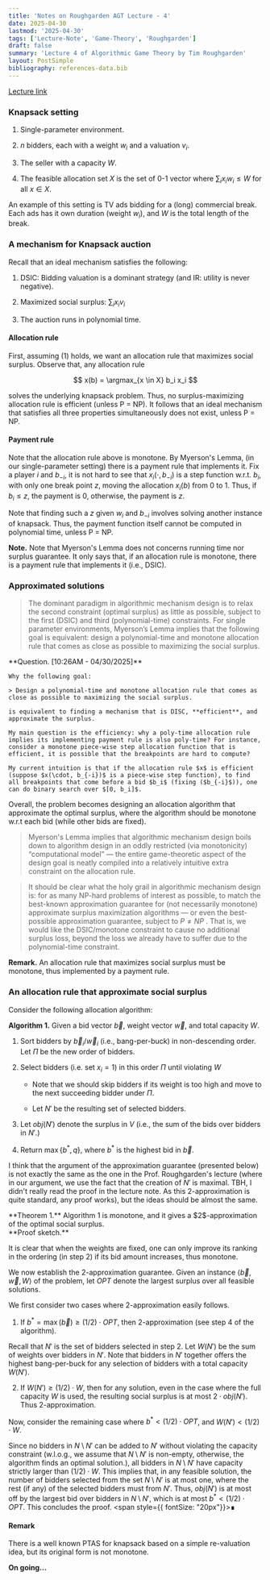 ```yaml
---
title: 'Notes on Roughgarden AGT Lecture - 4'
date: 2025-04-30
lastmod: '2025-04-30'
tags: ['Lecture-Note', 'Game-Theory', 'Roughgarden']
draft: false
summary: 'Lecture 4 of Algorithmic Game Theory by Tim Roughgarden'
layout: PostSimple
bibliography: references-data.bib
---
```


[Lecture link](https://www.youtube.com/watch?v=BMoSLmuJsak&list=PLEGCF-WLh2RJBqmxvZ0_ie-mleCFhi2N4&index=4&ab_channel=TimRoughgardenLectures)


### Knapsack setting 

1. Single-parameter environment. 

2. $n$ bidders, each with a weight $w_i$ and a valuation $v_i$.

3. The seller with a capacity $W$. 

4. The feasible allocation set $X$ is the set of $0$-$1$ vector where $\sum_{i} x_i w_i \leq W$ for all $x \in X$. 

An example of this setting is TV ads bidding for a (long) commercial break. Each ads has it own duration (weight $w_i$), and $W$ is the total length of the break. 

### A mechanism for Knapsack auction 

Recall that an ideal mechanism satisfies the following:

1. DSIC: Bidding valuation is a dominant strategy (and IR: utility is never negative).

2. Maximized social surplus: $\sum_{i} x_i v_i$

3. The auction runs in polynomial time. 

#### Allocation rule

First, assuming (1) holds, we want an allocation rule that maximizes social surplus. Observe that, any allocation rule

$$
x(b) = \argmax_{x \in X} b_i x_i
$$

solves the underlying knapsack problem. Thus, no surplus-maximizing allocation rule is efficient (unless P = NP). It follows that an ideal mechanism that satisfies all three properties simultaneously does not exist, unless P = NP. 

#### Payment rule

Note that the allocation rule above is monotone. By Myerson's Lemma, (in our single-parameter setting) there is a payment rule that implements it. Fix a player $i$ and $b_{-i}$, it is not hard to see that $x_i(\cdot, b_{-i})$ is a step function w.r.t. $b_i$, with only one break point $z$, moving the allocation $x_i(b)$ from $0$ to $1$. Thus, if $b_i \leq z$, the payment is $0$, otherwise, the payment is $z$. 

Note that finding such a $z$ given $w_i$ and $b_{-i}$ involves solving another instance of knapsack. Thus, the payment function itself cannot be computed in polynomial time, unless P = NP. 

**Note.** Note that Myerson's Lemma does not concerns running time nor surplus guarantee. It only says that, if an allocation rule is monotone, there is a payment rule that implements it (i.e., DSIC).  

### Approximated solutions

> The dominant paradigm in algorithmic mechanism design is to relax the second constraint (optimal surplus) as little as possible, subject to the first (DSIC) and third (polynomial-time) constraints. For single parameter environments, Myerson’s Lemma implies that the following goal is equivalent: design a polynomial-time and monotone allocation rule that comes as close as possible to maximizing the social surplus.

<div style={{ border: "1px", padding: "10px", backgroundColor: "#142841", boxShadow: "1.5px 1.5px 1.5px rgba(0, 0, 0, 0.5)"}}>
    **Question. [10:26AM - 04/30/2025]**  
    
    Why the following goal:
    
    > Design a polynomial-time and monotone allocation rule that comes as close as possible to maximizing the social surplus.

    is equivalent to finding a mechanism that is DISC, **efficient**, and approximate the surplus.

    My main question is the efficiency: why a poly-time allocation rule implies its implementing payment rule is also poly-time? For instance, consider a monotone piece-wise step allocation function that is efficient, it is possible that the breakpoints are hard to compute?

    My current intuition is that if the allocation rule $x$ is efficient (suppose $x(\cdot, b_{-i})$ is a piece-wise step function), to find all breakpoints that come before a bid $b_i$ (fixing ($b_{-i}$)), one can do binary search over $[0, b_i]$. 
</div>

Overall, the problem becomes designing an allocation algorithm that approximate the optimal surplus, where the algorithm should be monotone w.r.t each bid (while other bids are fixed).

> Myerson's Lemma implies that algorithmic mechanism design boils down to algorithm design in an oddly restricted (via monotonicity) “computational model” — the entire game-theoretic aspect of the design goal is neatly compiled into a relatively intuitive extra constraint on the allocation rule.


> It should be clear what the holy grail in algorithmic mechanism design is: for as many NP-hard problems of interest as possible, to match the best-known approximation guarantee for (not necessarily monotone) approximate surplus maximization algorithms — or even the best-possible approximation guarantee, subject to $P \neq NP$ . That is, we would like the DSIC/monotone constraint to cause no additional surplus loss, beyond the loss we already have to suffer due to the polynomial-time constraint.

**Remark.** An allocation rule that maximizes social surplus must be monotone, thus implemented by a payment rule.

### An allocation rule that approximate social surplus 

Consider the following allocation algorithm:

<div style={{ border: "1px", padding: "10px", backgroundColor: "#142841", boxShadow: "1.5px 1.5px 1.5px rgba(0, 0, 0, 0.5)"}}>

**Algorithm 1.** Given a bid vector $\vec{b}$, weight vector $\vec{w}$, and total capacity $W$. 


1. Sort bidders by $\vec{b}_i / \vec{w}_i$ (i.e., bang-per-buck) in non-descending order. Let $\Pi$ be the new order of bidders.

2. Select bidders (i.e. set $x_i = 1$) in this order $\Pi$ until violating $W$

    - Note that we should skip bidders if its weight is too high and move to the next succeeding bidder under $\Pi$.

    - Let $N'$ be the resulting set of selected bidders.

3. Let $obj(N')$ denote the surplus in $V$ (i.e., the sum of the bids over bidders in $N'$.)

4. Return $\max{} \{b^*, q \}$, where $b^*$ is the highest bid in $\vec{b}$.
</div>

I think that the argument of the approximation guarantee (presented below) is not exactly the same as the one in the Prof. Roughgarden's lecture (where in our argument, we use the fact that the creation of $N'$ is maximal. TBH, I didn't really read the proof in the lecture note. As this $2$-approximation is quite standard, any proof works), but the ideas should be almost the same.

<div style={{ border: "1px", padding: "10px", backgroundColor: "#142841", boxShadow: "1.5px 1.5px 1.5px rgba(0, 0, 0, 0.5)"}}>
**Theorem 1.**  Algorithm 1 is monotone, and it gives a $2$-approximation of the optimal social surplus. 
</div>

<div style={{borderLeft: "1px solid white", padding: "10px"}}>
**Proof sketch.**

It is clear that when the weights are fixed, one can only improve its ranking in the ordering (in step 2) if its bid amount increases, thus monotone. 

We now establish the $2$-approximation guarantee. Given an instance $\left< \vec{b}, \vec{w}, W\right>$ of the problem, let $OPT$ denote the largest surplus over all feasible solutions. 

We first consider two cases where $2$-approximation easily follows.

1. If $b^* = \max(\vec{b}) \geq (1/2) \cdot OPT$, then $2$-approximation (see step $4$ of the algorithm).

Recall that $N'$ is the set of bidders selected in step $2$. Let $W(N')$ be the sum of weights over bidders in $N'$. Note that bidders in $N'$ together offers the highest bang-per-buck for any selection of bidders with a total capacity $W(N')$. 

2. If $W(N') \geq (1/2) \cdot W$, then for any solution, even in the case where the full capacity $W$ is used, the resulting social surplus is at most $2 \cdot obj(N')$. Thus $2$-approximation.

Now, consider the remaining case where $b^* < (1/2) \cdot OPT$, and $W(N') < (1/2) \cdot W$. 

Since no bidders in $N \setminus N'$ can be added to $N'$ without violating the capacity constraint (w.l.o.g., we assume that $N \setminus N'$ is non-empty, otherwise, the algorithm finds an optimal solution.), all bidders in $N \setminus N'$ have capacity strictly larger than $(1/2) \cdot W$. This implies that, in any feasible solution, the number of bidders selected from the set $N \setminus N'$ is at most one, where the rest (if any) of the selected bidders must from $N'$. Thus, $obj(N')$ is at most off by the largest bid over bidders in $N \setminus N'$, which is at most $b^* < (1/2) \cdot OPT$. This concludes the proof.
<span style={{ fontSize: "20px"}}>∎</span>
</div>

#### Remark 

There is a well known PTAS for knapsack based on a simple re-valuation idea, but its original form is not monotone.

**On going...**
